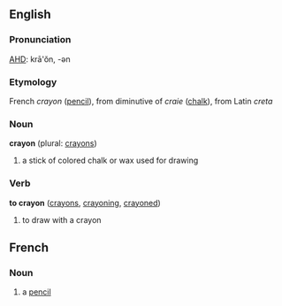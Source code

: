 ==English==

===Pronunciation===
[[w:AHD|AHD]]: krā'ŏn, -ən

===Etymology===
French ''crayon'' ([[pencil]]), from diminutive of ''craie'' ([[chalk]]), from Latin ''creta''

===Noun===
'''crayon''' (plural: [[crayons]])
# a stick of colored chalk or wax used for drawing

===Verb===
'''to crayon''' ([[crayons]], [[crayoning]], [[crayoned]])
# to draw with a crayon

==French==

===Noun===
# a [[pencil]]